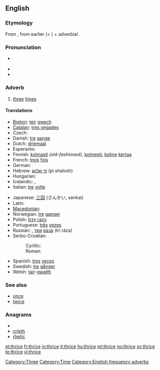 ==English==

===Etymology===
From {{etyl|enm}} {{term|thries|lang=enm}}, from earlier {{term|thrie|lang=enm}} (< {{etyl|ang}} {{term|þriga|þrīga|lang=ang}}) + adverbial {{term|-s}}.

===Pronunciation===
* {{IPA|/θraɪs/}} {{SAMPA|/TraIs/}}
* {{audio|en-us-thrice.ogg|Audio (US)}}
* {{rhymes|aɪs}}

===Adverb===
{{en-adv|-}}

# {{dated|or|literary}} [[three]] [[time]]s

====Translations====
{{trans-top|three times}}
* [[Breton]]: [[teir]] [[gwech]]
* [[Catalan]]: [[tres vegades]]
* Czech: {{t-|cs|třikrát}}
* Danish: [[tre]] [[gang]]e
* Dutch: [[driemaal]]
* Esperanto: {{t-|eo|trifoje|xs=Esperanto}}
* Finnish: [[kolmasti]] ''(old-fashioned)'', [[kolmesti]], [[kolme]] [[kerta]]a
* French: [[trois]] [[fois]]
* German: {{t+|de|dreimal}}
* Hebrew: [[פי שלוש]] (pi shalosh)
* Hungarian: {{t+|hu|háromszor}}
* Icelandic: {{t-|is|þrisvar}}, {{t|is|þrívegis}}
* Italian: [[tre]] [[volta#Italian|volte]]
{{trans-mid}}
* Japanese: [[三回]] (さんかい, sankai)
* Latin: {{t+|la|ter}}
* [[Macedonian]]: {{t|mk|три пати|tr=tri patí}}
* Norwegian: [[tre]] [[gang]]er
* Polish: [[trzy razy]]
* Portuguese: [[três]] [[vez#Portuguese|vezes]]
* Russian: {{t|ru|трижды|tr=tríždy}}, [[три]] [[раз#Russian|раза]] (tri ráza)
* Serbo-Croatian:
*: Cyrillic: {{t|sh|трипут|alt=три́пут|sc=Cyrl}}
*: Roman: {{t|sh|triput|alt=tríput}}
* Spanish: [[tres]] [[vez#Spanish|veces]]
* Swedish: [[tre]] [[gång]]er
* Welsh: [[tair]]-[[gwaith]]
{{trans-bottom}}

===See also===
* [[once]]
* [[twice]]

===Anagrams===
* {{alphagram|cehirt}}
* [[crieth#English|crieth]]
* [[rhetic#English|rhetic]]

[[Category:Three]]
[[Category:Time]]
[[Category:English frequency adverbs]]
[[et:thrice]]
[[fr:thrice]]
[[io:thrice]]
[[it:thrice]]
[[hu:thrice]]
[[ml:thrice]]
[[no:thrice]]
[[sv:thrice]]
[[te:thrice]]
[[vi:thrice]]